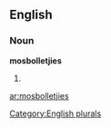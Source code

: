 
==English==

===Noun===
'''mosbolletjies'''

# {{plural of|[[mosbolletjie]]}}

[[Category:English plurals]]

[[ar:mosbolletjies]]